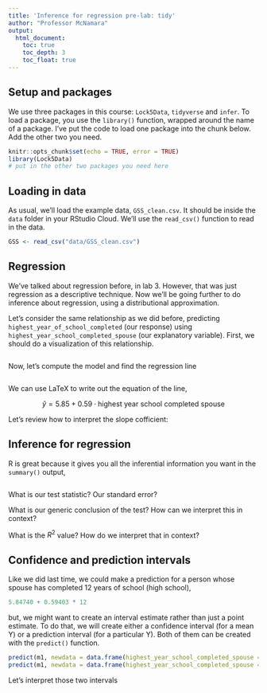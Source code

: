 ```yaml
---
title: 'Inference for regression pre-lab: tidy'
author: "Professor McNamara"
output:
  html_document:
    toc: true
    toc_depth: 3
    toc_float: true
---
```


## Setup and packages

We use three packages in this course: `Lock5Data`, `tidyverse` and `infer`. To load a package, you use the `library()` function, wrapped around the name of a package. I've put the code to load one package into the chunk below. Add the other two you need. 

```r
knitr::opts_chunk$set(echo = TRUE, error = TRUE)
library(Lock5Data)
# put in the other two packages you need here
```

## Loading in data

As usual, we'll load the example data, `GSS_clean.csv`. It should be inside the `data` folder in your RStudio Cloud. We'll use the `read_csv()` function to read in the data. 

```r
GSS <- read_csv("data/GSS_clean.csv")
```

## Regression

We've talked about regression before, in lab 3. However, that was just regression as a descriptive technique. Now we'll be going further to do inference about regression, using a distributional approximation. 

Let's consider the same relationship as we did before, predicting `highest_year_of_school_completed` (our response) using `highest_year_school_completed_spouse` (our explanatory variable). First, we should do a visualization of this relationship. 

```r

```

Now, let's compute the model and find the regression line

```r

```

We can use LaTeX to write out the equation of the line,

$$
\hat{y} = 5.85 + 0.59\cdot\text{highest year school completed spouse}
$$

Let's review how to interpret the slope cofficient:



## Inference for regression

R is great because it gives you all the inferential information you want in the `summary()` output,

```r

```

What is our test statistic? Our standard error?

What is our generic conclusion of the test? How can we interpret this in context?

What is the $R^2$ value? How do we interpret that in context?


## Confidence and prediction intervals

Like we did last time, we could make a prediction for a person whose spouse has completed 12 years of school (high school),

```r
5.84740 + 0.59403 * 12
```

but, we might want to create an interval estimate rather than just a point estimate. To do that, we will create either a confidence interval (for a mean Y) or a prediction interval (for a particular Y). Both of them can be created with the `predict()` function. 

```r
predict(m1, newdata = data.frame(highest_year_school_completed_spouse = 12), interval = "confidence")
predict(m1, newdata = data.frame(highest_year_school_completed_spouse = 12), interval = "prediction")
```

Let's interpret those two intervals



